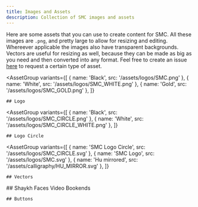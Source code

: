 ```yaml
---
title: Images and Assets
description: Collection of SMC images and assets
---
```



Here are some assets that you can use to create content for SMC. All these images are `.png`, and pretty large to allow for resizing and editing. Whereever applicable the images also have transparent backgrounds. Vectors are useful for resizing as well, because they can be made as big as you need and then converted into any format. Feel free to create an issue [here](https://github.com/muhammadanwaystudent/smc-docs/issues) to request a certain type of asset.

<AssetGroup
	variants={[
		{ name: 'Black', src: '/assets/logos/SMC.png' },
		{ name: 'White', src: '/assets/logos/SMC_WHITE.png' },
		{ name: 'Gold', src: '/assets/logos/SMC_GOLD.png' },
	]}
>
	## Logo
</AssetGroup>

<AssetGroup
	variants={[
		{ name: 'Black', src: '/assets/logos/SMC_CIRCLE.png' },
		{ name: 'White', src: '/assets/logos/SMC_CIRCLE_WHITE.png' },
	]}
>
	## Logo Circle
</AssetGroup>

<AssetGroup
	variants={[
		{ name: 'SMC Logo Circle', src: '/assets/logos/SMC_CIRCLE.svg' },
		{ name: 'SMC Logo', src: '/assets/logos/SMC.svg' },
		{ name: 'Hu mirrored', src: '/assets/calligraphy/HU_MIRROR.svg' },
	]}
>
	## Vectors
</AssetGroup>
<AssetGroup
	variants={[
		{ name: 'Mawalana Shayukh Abdullah al faiz ad Daghestani QS', src: '/assets/bookends/mawlana_shaykh_abdallah_al_faiz_ad_daghestani_qs.png' },
		{ name: 'Mawalana Shayukh Abdullah al faiz ad Daghestani QS', src: '/assets/bookends/mawlana_shaykh_abdullah_al_faiz_ad_daghestani_qs-fullbody.png' },
		{ name: 'Mawlana Shaykh Nurjan Mirahmadi QS', src: '/assets/bookends/mawlana_shaykh_nurjan_mirahmadi_green_turban.png' },
        { name: 'Mawlana Shaykh Nurjan Mirahmadi QS', src: '/assets/bookends/mawlana_shaykh_nurjan_mirahmadi_white_turban.png' },
	]}
>
	## Shaykh Faces Video Bookends
</AssetGroup>
<AssetGroup
	variants={[
		{ name: 'Empty old', src: '/assets/buttons/button-old-empty.png' },
		{ name: 'Empty new', src: '/assets/buttons/button-new-empty.png' },
        {
			name: 'Mawlana Shaykh Nurjan Mirahmadi QS',
			src: '/assets/buttons/button-mawlana_shaykh_nurjan_mirahmadi_qs.png',
		},
        {
			name: 'Mawlana Shaykh Hisham Kabbani QS',
			src: '/assets/buttons/button-mawlana_shakykh_hisham_kabbani_qs.png',
		},
		{
			name: 'Mawlana Shaykh Muhammad Nazim Adil Al Haqqani QS',
			src: '/assets/buttons/button-mawlana_shaykh_muhammad_nazim_adil_al_haqqani_qs.png',
		},
		{
			name: 'Mawalana Shayukh Abdullah al faiz ad Daghestani QS',
			src: '/assets/buttons/button-mawlana_shaykh_abdullah_al_faiz_ad_daghestani_qs.png',
		},
		{
			name: 'Mawlana Sharafuddin ad-Daghestani QS',
			src: '/assets/buttons/button-mawlana_shaykh_sharafuddin_ad_daghestani_qs.png',
		},
		{
			name: 'Mawlana Abu Muhammad al-Madani QS',
			src: '/assets/buttons/button-mawlana_shaykh_abu_muhammad_al_madani_qs.png',
		},
		{
			name: 'Mawlana Abu Ahmad as-Sughuri QS',
			src: '/assets/buttons/button-mawlana_shaykh_abu_ahmad_sughuri_qs.png',
		},
		{
			name: 'Mawlana Jamaluddin al-Ghumuqi al-Husayni QS',
			src: '/assets/buttons/button-mawlana_jamaluddin_al_ghumuqi_al_husayni_qs.png',
		},
		{
			name: 'Mawlana Khalid al-Baghdadi QS',
			src: '/assets/buttons/button-mawlana_shaykh_khalid_al_baghdadi_qs.png',
		},
		{
			name: 'Mawlana Muhammad Baha’uddin Shah Naqshband QS',
			src: '/assets/buttons/button-mawlana_shah_bahauddin_naqshbandi_qs.png',
		},
    ]}

>

    ## Buttons

</AssetGroup>
